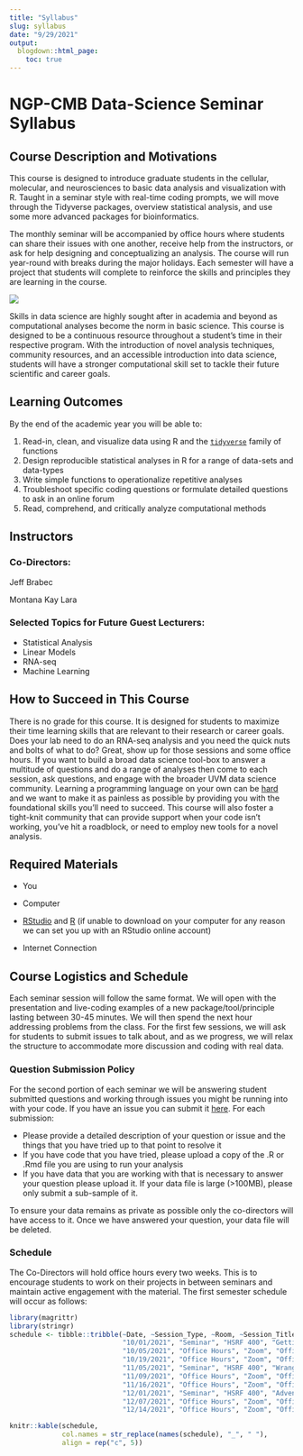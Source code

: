 ```yaml
---
title: "Syllabus"
slug: syllabus
date: "9/29/2021"
output: 
  blogdown::html_page:
    toc: true
---
```


# NGP-CMB Data-Science Seminar Syllabus

## Course Description and Motivations

This course is designed to introduce graduate students in the cellular, molecular, and neurosciences to basic data analysis and visualization with R. Taught in a seminar style with real-time coding prompts, we will move through the Tidyverse packages, overview statistical analysis, and use some more advanced packages for bioinformatics.

The monthly seminar will be accompanied by office hours where students can share their issues with one another, receive help from the instructors, or ask for help designing and conceptualizing an analysis. The course will run year-round with breaks during the major holidays. Each semester will have a project that students will complete to reinforce the skills and principles they are learning in the course.

![](/img/r_rollercoaster.png)

Skills in data science are highly sought after in academia and beyond as computational analyses become the norm in basic science. This course is designed to be a continuous resource throughout a student's time in their respective program. With the introduction of novel analysis techniques, community resources, and an accessible introduction into data science, students will have a stronger computational skill set to tackle their future scientific and career goals.

## Learning Outcomes

By the end of the academic year you will be able to:

1.  Read-in, clean, and visualize data using R and the [`tidyverse`](https://www.tidyverse.org) family of functions
2.  Design reproducible statistical analyses in R for a range of data-sets and data-types
3.  Write simple functions to operationalize repetitive analyses
4.  Troubleshoot specific coding questions or formulate detailed questions to ask in an online forum
5.  Read, comprehend, and critically analyze computational methods

## Instructors

### Co-Directors:

Jeff Brabec

Montana Kay Lara

### Selected Topics for Future Guest Lecturers:

-   Statistical Analysis
-   Linear Models
-   RNA-seq
-   Machine Learning

## How to Succeed in This Course

There is no grade for this course. It is designed for students to maximize their time learning skills that are relevant to their research or career goals. Does your lab need to do an RNA-seq analysis and you need the quick nuts and bolts of what to do? Great, show up for those sessions and some office hours. If you want to build a broad data science tool-box to answer a multitude of questions and do a range of analyses then come to each session, ask questions, and engage with the broader UVM data science community. Learning a programming language on your own can be [hard](https://rfortherestofus.com/2019/09/my-r-journey-thomas-mock/) and we want to make it as painless as possible by providing you with the foundational skills you'll need to succeed. This course will also foster a tight-knit community that can provide support when your code isn't working, you've hit a roadblock, or need to employ new tools for a novel analysis.

## Required Materials

-   You

-   Computer

-   [RStudio](https://www.rstudio.com/products/rstudio/download/#download) and [R](https://mirror.las.iastate.edu/CRAN/) (if unable to download on your computer for any reason we can set you up with an RStudio online account)

-   Internet Connection

## Course Logistics and Schedule

Each seminar session will follow the same format. We will open with the presentation and live-coding examples of a new package/tool/principle lasting between 30-45 minutes. We will then spend the next hour addressing problems from the class. For the first few sessions, we will ask for students to submit issues to talk about, and as we progress, we will relax the structure to accommodate more discussion and coding with real data.

### Question Submission Policy

For the second portion of each seminar we will be answering student submitted questions and working through issues you might be running into with your code. If you have an issue you can submit it [here](https://forms.gle/4qErQ6Jh9nkHYmN39). For each submission:

- Please provide a detailed description of your question or issue and the things that you have tried up to that point to resolve it
- If you have code that you have tried, please upload a copy of the .R or .Rmd file you are using to run your analysis
- If you have data that you are working with that is necessary to answer your question please upload it. If your data file is large (>100MB), please only submit a sub-sample of it.

To ensure your data remains as private as possible only the co-directors will have access to it. Once we have answered your question, your data file will be deleted. 

### Schedule

The Co-Directors will hold office hours every two weeks. This is to encourage students to work on their projects in between seminars and maintain active engagement with the material. The first semester schedule will occur as follows:

```r
library(magrittr)
library(stringr)
schedule <- tibble::tribble(~Date, ~Session_Type, ~Room, ~Session_Title, ~Instructor,
                            "10/01/2021", "Seminar", "HSRF 400", "Getting Started with ggplot", "Jeff and Montana",
                            "10/05/2021", "Office Hours", "Zoom", "Office Hours 1", "Jeff and Montana",
                            "10/19/2021", "Office Hours", "Zoom", "Office Hours 2", "Jeff and Montana",
                            "11/05/2021", "Seminar", "HSRF 400", "Wrangling Data with dplyr", "Jeff and Montana",
                            "11/09/2021", "Office Hours", "Zoom", "Office Hours 3", "Jeff and Montana",
                            "11/16/2021", "Office Hours", "Zoom", "Office Hours 4", "Jeff and Montana",
                            "12/01/2021", "Seminar", "HSRF 400", "Advent of Code/Making the Most of Online Resources", "Jeff and Montana",
                            "12/07/2021", "Office Hours", "Zoom", "Office Hours 5", "Jeff and Montana",
                            "12/14/2021", "Office Hours", "Zoom", "Office Hours 6", "Jeff and Montana") %>% dplyr::mutate(Date = lubridate::parse_date_time(Date, orders = "mdy"))

knitr::kable(schedule, 
             col.names = str_replace(names(schedule), "_", " "),
             align = rep("c", 5))
```
